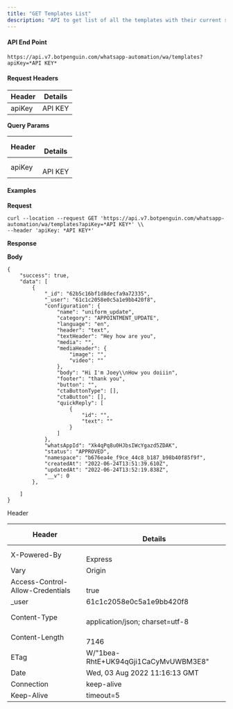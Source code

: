 ```yaml
---
title: "GET Templates List"
description: "API to get list of all the templates with their current status"
---
```


#### **API End Point**

```
https://api.v7.botpenguin.com/whatsapp-automation/wa/templates?apiKey=*API KEY*
```

#### **Request Headers**

| **Header** | **Details** |
| ---------- | ----------- |
| apiKey     | API KEY     |

**Query Params**

| **Header** | <br />**Details** |
| ---------- | ----------------- |
| apiKey     | <br />API KEY     |

#### **Examples**

**Request**

```
curl --location --request GET 'https://api.v7.botpenguin.com/whatsapp-automation/wa/templates?apiKey=*API KEY*' \\
--header 'apiKey: *API KEY*'
```

**Response**

**Body**

```
{
    "success": true,
    "data": [
        {
            "_id": "62b5c16bf1d8decfa9a72335",
            "_user": "61c1c2058e0c5a1e9bb420f8",
            "configuration": {
                "name": "uniform_update",
                "category": "APPOINTMENT_UPDATE",
                "language": "en",
                "header": "text",
                "textHeader": "Hey how are you",
                "media": "",
                "mediaHeader": {
                    "image": "",
                    "video": ""
                },
                "body": "Hi I'm Joey\\nHow you doiiin",
                "footer": "thank you",
                "button": "",
                "ctaButtonType": [],
                "ctaButton": [],
                "quickReply": [
                    {
                        "id": "",
                        "text": ""
                    }
                ]
            },
            "whatsAppId": "Xk4qPq8u0HJbsIWcYgazd5ZDAK",
            "status": "APPROVED",
            "namespace": "b676ea4e_f9ce_44c8_b187_b98b40f85f9f",
            "createdAt": "2022-06-24T13:51:39.610Z",
            "updatedAt": "2022-06-24T13:52:19.838Z",
            "__v": 0
        },
       
    ]
}
```

Header

| **Header**                       | <br />**Details**                     |
| -------------------------------- | ------------------------------------- |
| X-Powered-By                     | <br />Express                         |
| Vary                             | Origin                                |
| Access-Control-Allow-Credentials | <br />true                            |
| \_user                           | 61c1c2058e0c5a1e9bb420f8              |
| Content-Type                     | <br />application/json; charset=utf-8 |
| Content-Length                   | <br />7146                            |
| ETag                             | W/"1bea-RhtE\+UK94qGji1CaCyMvUWBM3E8" |
| Date                             | Wed, 03 Aug 2022 11:16:13 GMT         |
| Connection                       | keep-alive                            |
| Keep-Alive                       | timeout=5                             |